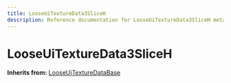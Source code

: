 ```yaml
---
title: LooseUiTextureData3SliceH
description: Reference documentation for LooseUiTextureData3SliceH meta class
---
```



# LooseUiTextureData3SliceH

**Inherits from:** [LooseUiTextureDataBase](/classes/looseuitexturedatabase)

<ClassDetails file="/db/classes/LooseUiTextureData3SliceH.f0399d9f3b15.json" />
